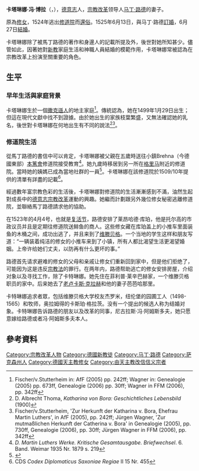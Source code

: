 {{Infobox_Person
| name           = 卡塔琳娜·冯·博拉
| image = Katharina-von-Bora-05.jpg
| caption        = [[老卢卡斯·克拉纳赫|老卢卡斯·克拉纳赫]]1526年於[[瓦爾堡|瓦爾堡]]慈善中心所繪的博拉油畫畫像。
| birth_date = {{birth date|1499|1|29}}
| birth_place = {{flag|神聖羅馬帝國}}[[薩克森選侯國|薩克森選侯國]][[佩高|佩高]]
| death_date = {{death date and age|1552|12|20|1499|1|29}}
| death_place = [[File:Banner_of_the_Holy_Roman_Emperor_with_haloes_(1400-1806).svg|border]] 神聖羅馬帝國薩克森選侯國[[托爾高|托爾高]]
| spouse         = [[马丁·路德|马丁·路德]]
}}
{{信義宗}}
'''卡塔琳娜·冯·博拉'''（{{lang-de|'''Katharina von Bora'''}}，{{bd|1499年|1月29日|1552年|12月20日}}），[[德意志|德意志]]人，[[宗教改革|宗教改革]]领导人[[馬丁·路德|马丁·路德]]的妻子。

原為[[修女|修女]]，1524年逃出[[修道院|修道院]]而[[還俗|還俗]]。1525年6月13日，與马丁·路德[[訂婚|訂婚]]，6月27日[[結婚|結婚]]。

卡塔琳娜除了被馬丁路德的著作和身邊人的記載所提及外，後世對她所知甚少。儘管如此，因著她對[[新教|新教]]家庭生活和神職人員結婚的模範作用，卡塔琳娜常被認為在宗教改革上扮演至關重要的角色。

==生平==

===早年生活與家庭背景===
卡塔琳娜生於一個[[撒克遜人|撒克遜人]]的地主家庭<ref>Fischer/v.Stutterheim in:  AfF (2005) pp. 242ff; Wagner in: Genealogie (2005) pp. 673ff, Genealogie (2006) pp. 30ff; Wagner in FFM (2006), pp. 342ff</ref>。傳統認為，她在1499年1月29日出生；但這在現代文獻中找不到證據。由於她出生的家族枝葉繁盛，又無法確認她的乳名，後世對卡塔琳娜在何地出生有不同的說法<ref>D. Albrecht Thoma, ''Katharina von Bora: Geschichtliches Lebensbild'' (1900)</ref><ref>Fischer/v.Stutterheim, 'Zur Herkunft der Katharina v. Bora, Ehefrau Martin Luthers', in AfF (2005), pp. 242ff; Jürgen Wagner, 'Zur mutmaßlichen Herkunft der Catherina v. Bora' in Genealogie (2005), pp. 730ff, Genealogie (2006), pp. 30ff; Jürgen Wagner in FFM (2006), pp. 342ff</ref>。

===修道院生活===
從馬丁路德的書信中可以肯定，卡塔琳娜被父親在五歲時送往小鎮Brehna（今德國東部）[[本篤會|本篤會]]修道院接受教育<ref>''D. Martin Luthers Werke. Kritische Gesamtausgabe. Briefwechsel''. 6. Band. Weimar 1935 Nr. 1879 s. 219</ref>。她九歲時移居到另一所在[[格里马|格里马]]附近的修道院。當時她的姨媽已成為當地社群的一員<ref name="augustana">{{cite web|url=http://helios.augustana.edu/~ew/des/illustrated-articles/su53.html|title=500th Anniversary of Katharina von Bora|publisher=Augustana|accessdate=2014-02-22|archive-url=https://web.archive.org/web/20131027202720/http://helios.augustana.edu/~ew/des/illustrated-articles/su53.html|archive-date=2013-10-27|dead-url=yes}}</ref>。卡塔琳娜在該修道院於1509/10年提供的清單有詳盡的記載<ref>CDS ''Codex Diplomaticus Saxoniae Regiae'' II 15 Nr. 455</ref>。

經過數年富宗教色彩的生活後，卡塔琳娜對修道院的生活漸漸感到不滿，油然生起對成長中的[[德意志宗教改革|德意志宗教改革]]運動的興趣。她繼而計劃跟另外幾位修女秘密逃離修道院，並聯絡馬丁路德請求他的協助。

在1523年的4月4号，也就是[[复活节|复活节]]，路德安排了莱昂哈德·库珀，他是托尔高的市政议员并且是定期往修道院送鲱鱼的商人。这些修女藏在库珀盖上的小推车里面装鱼的木桶之间，成功出逃了，并且来到了[[维滕贝格|维滕贝格]]。一个当地的学生这样和朋友写道：“一辆装着纯洁的修女的小推车来到了小镇，所有人都比渴望生活更渴望婚姻。上帝许给她们丈夫，以防再有什么更坏的事。”

路德首先请求避难的修女的父母和亲戚让修女们重新回到家中，但是他们拒绝了，可能因为这是违反[[宗教法|宗教法]]的罪行。在两年内，路德帮助逃亡的修女安排房屋，介绍对象以及寻找工作，除了卡特琳娜。她先住在菲利普·莱辛巴赫家，一个维滕贝格职员的家中。后来她去了[[老卢卡斯·克拉纳赫|老卢卡斯·克拉赫]]和他的妻子芭芭哈那里。

卡特琳娜追求者眾，包括维滕贝格大学校友杰罗米，纽伦堡的园圃工人（1498-1565）和牧师，奥拉姆得的卡斯珀·格拉茨。没有一个提出的候选人称为结婚对象。卡特琳娜告诉路德的朋友以及改革的同事，尼古拉斯·冯·阿姆斯多夫，她只愿意嫁给路德或者冯·阿姆斯多夫本人。

==參考資料==
{{reflist}}

{{Authority control}}
{{DEFAULTSORT:von Bora, Katharina}}
[[Category:宗教改革人物|Category:宗教改革人物]]
[[Category:德國新教徒|Category:德國新教徒]]
[[Category:马丁·路德|Category:马丁·路德]]
[[Category:萨克森州人|Category:萨克森州人]]
[[Category:德國天主教修女|Category:德國天主教修女]]
[[Category:由天主教改信信义宗者|Category:由天主教改信信义宗者]]
